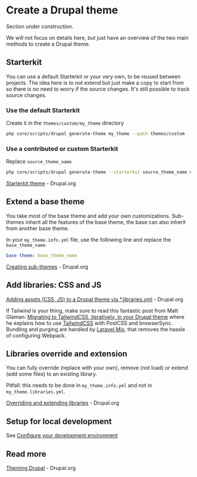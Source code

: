 
# Create a Drupal theme

<Callout type="warning">Section under construction.</Callout>

We will not focus on details here, but just have an overview of the two main methods to create a Drupal theme.

## Starterkit

You can use a default Starterkit or your very own, to be reused between projects.
The idea here is to not extend but just make a copy to start from so there is no need to worry if the source changes.
It's still possible to track source changes.

### Use the default Starterkit

Create it in the `themes/custom/my_theme` directory

```bash
php core/scripts/drupal generate-theme my_theme --path themes/custom
```

### Use a contributed or custom Starterkit

Replace `source_theme_name`

```bash
php core/scripts/drupal generate-theme --starterkit source_theme_name my_theme
```

[Starterkit theme](https://www.drupal.org/docs/core-modules-and-themes/core-themes/starterkit-theme) - Drupal.org

## Extend a base theme

You take most of the base theme and add your own customizations.
Sub-themes inherit all the features of the base theme, the base can also inherit from another base theme.

In your `my_theme.info.yml` file, use the following line and replace the `base_theme_name`

```yaml filename="my_theme.info.yml"
base theme: base_theme_name
```

[Creating sub-themes](https://www.drupal.org/docs/theming-drupal/creating-sub-themes) - Drupal.org

## Add libraries: CSS and JS

[Adding assets (CSS, JS) to a Drupal theme via *.libraries.yml](https://www.drupal.org/docs/develop/theming-drupal/adding-assets-css-js-to-a-drupal-theme-via-librariesyml) - Drupal.org

If Tailwind is your thing, make sure to read this fantastic post from Matt Glaman: [Migrating to TailwindCSS, iteratively, in your Drupal theme](https://mglaman.dev/blog/migrating-tailwindcss-iteratively-your-drupal-theme) where he explains
how to use [TailwindCSS](https://tailwindcss.com/) with PostCSS and browserSync.
Bundling and purging are handled by [Laravel Mix](https://github.com/JeffreyWay/laravel-mix), that removes the hassle of configuring Webpack.

## Libraries override and extension

You can fully override (replace with your own), remove (not load) or extend (add some files) to an existing library.

Pitfall: this needs to be done in `my_theme.info.yml` and not in `my_theme.libraries.yml`.

[Overriding and extending libraries](https://www.drupal.org/docs/develop/theming-drupal/adding-assets-css-js-to-a-drupal-theme-via-librariesyml#override-extend) - Drupal.org

## Setup for local development

See [Configure your development environment](/develop/toolkit-for-drupal-developers#configure-your-development-environment)

## Read more

[Theming Drupal](https://www.drupal.org/docs/develop/theming-drupal) - Drupal.org
